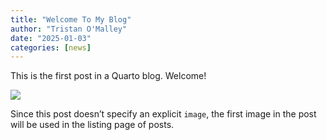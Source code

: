 ```yaml
---
title: "Welcome To My Blog"
author: "Tristan O'Malley"
date: "2025-01-03"
categories: [news]
---
```


This is the first post in a Quarto blog. Welcome!

![](thumbnail.jpg)

Since this post doesn't specify an explicit `image`, the first image in the post will be used in the listing page of posts.

